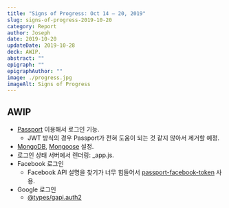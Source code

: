 ```yaml
---
title: "Signs of Progress: Oct 14 – 20, 2019"
slug: signs-of-progress-2019-10-20
category: Report
author: Joseph
date: 2019-10-20
updateDate: 2019-10-28
deck: AWIP.
abstract: ""
epigraph: ""
epigraphAuthor: ""
image: ./progress.jpg
imageAlt: Signs of Progress
---
```


## AWIP

- [Passport](http://www.passportjs.org) 이용해서 로그인 기능.
  - JWT 방식의 경우 Passport가 전혀 도움이 되는 것 같지 않아서 제거할 예정.
- [MongoDB](https://www.mongodb.com), [Mongoose](https://mongoosejs.com) 설정.
- 로그인 상태 서버에서 렌더링: _app.js.
- Facebook 로그인
  - Facebook API 설명을 찾기가 너무 힘들어서 [passport-facebook-token](https://github.com/drudge/passport-facebook-token) 사용.
- Google 로그인
  - [@types/gapi.auth2](https://www.npmjs.com/package/@types/gapi.auth2)